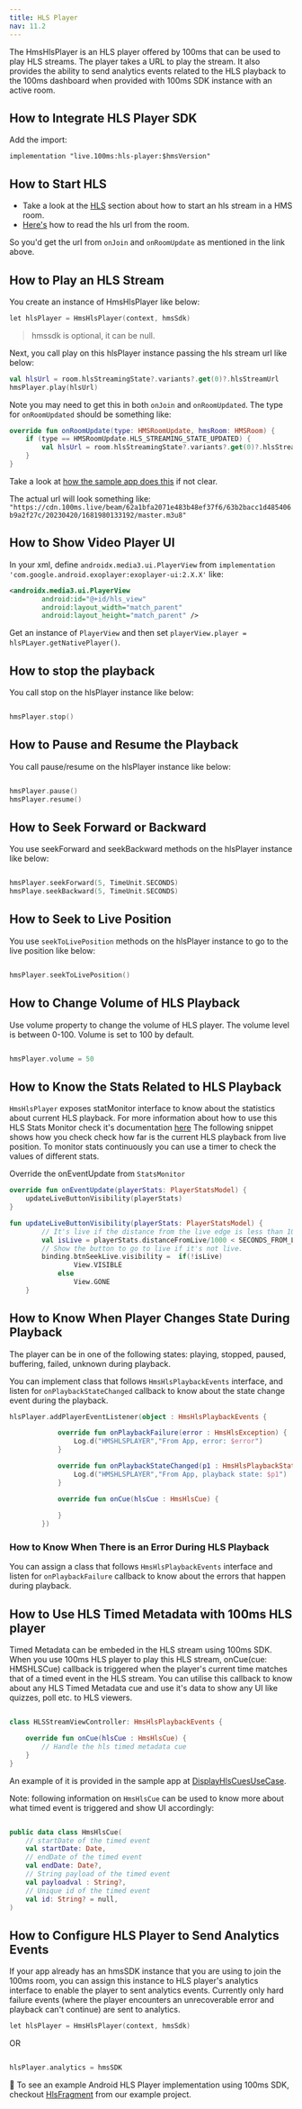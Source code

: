 ```yaml
---
title: HLS Player
nav: 11.2
---
```



The HmsHlsPlayer is an HLS player offered by 100ms that can be used to play HLS streams. The player takes a URL to play the stream. It also provides the ability to send analytics events related to the HLS playback to the 100ms dashboard when provided with 100ms SDK instance with an active room.

## How to Integrate HLS Player SDK

Add the import:
<AndroidSdkVersionShield />

`implementation "live.100ms:hls-player:$hmsVersion"`

## How to Start HLS
- Take a look at the [HLS](/hls/hls) section about how to start an hls stream in a HMS room.
- [Here's](/hls/hls#current-room-status) how to read the hls url from the room.

So you'd get the url from `onJoin` and `onRoomUpdate` as mentioned in the link above.

## How to Play an HLS Stream

You create an instance of HmsHlsPlayer like below:

```kotlin
let hlsPlayer = HmsHlsPlayer(context, hmsSdk)
```

> hmssdk is optional, it can be null.

Next, you call play on this hlsPlayer instance passing the hls stream url like below:

```kotlin
val hlsUrl = room.hlsStreamingState?.variants?.get(0)?.hlsStreamUrl
hmsPlayer.play(hlsUrl)
```
Note you may need to get this in both `onJoin` and `onRoomUpdated`. The type for `onRoomUpdated` should be something like:

```kotlin
override fun onRoomUpdate(type: HMSRoomUpdate, hmsRoom: HMSRoom) {
    if (type == HMSRoomUpdate.HLS_STREAMING_STATE_UPDATED) {
        val hlsUrl = room.hlsStreamingState?.variants?.get(0)?.hlsStreamUrl
    }
}
```

Take a look at [how the sample app does this](https://github.com/100mslive/100ms-android/blob/94b027efc89222d33db608fcd677b22f62a79784/app/src/main/java/live/hms/app2/ui/meeting/MeetingViewModel.kt#L604) if not clear.

The actual url will look something like:
`"https://cdn.100ms.live/beam/62a1bfa2071e483b48ef37f6/63b2bacc1d485406b9a2f27c/20230420/1681980133192/master.m3u8"`

## How to Show Video Player UI

In your xml, define `androidx.media3.ui.PlayerView` from `implementation 'com.google.android.exoplayer:exoplayer-ui:2.X.X'` like:
```xml
<androidx.media3.ui.PlayerView
        android:id="@+id/hls_view"
        android:layout_width="match_parent"
        android:layout_height="match_parent" />
```
Get an instance of `PlayerView` and then set `playerView.player = hlsPLayer.getNativePlayer()`.

## How to stop the playback

You call stop on the hlsPlayer instance like below:


```kotlin

hmsPlayer.stop()

```

## How to Pause and Resume the Playback

You call pause/resume on the hlsPlayer instance like below:


```kotlin

hmsPlayer.pause()
hmsPlayer.resume()

```

## How to Seek Forward or Backward

You use seekForward and seekBackward methods on the hlsPlayer instance like below:


```kotlin

hmsPlayer.seekForward(5, TimeUnit.SECONDS)
hmsPlaye.seekBackward(5, TimeUnit.SECONDS)

```

## How to Seek to Live Position

You use `seekToLivePosition` methods on the hlsPlayer instance to go to the live position like below:


```kotlin

hmsPlayer.seekToLivePosition()

```

## How to Change Volume of HLS Playback

Use volume property to change the volume of HLS player. The volume level is between 0-100. Volume is set to 100 by default.


```kotlin

hmsPlayer.volume = 50

```


## How to Know the Stats Related to HLS Playback

`HmsHlsPlayer` exposes statMonitor interface to know about the statistics about current HLS playback. For more information about how to use this HLS Stats Monitor check it's documentation [here](/android/v2/how--to-guides/measure-network-quality-and-performance/hls-stats) The following snippet shows how you check check how far is the current HLS playback from live position. To monitor stats continuously you can use a timer to check the values of different stats.

Override the onEventUpdate from `StatsMonitor`

```kotlin
override fun onEventUpdate(playerStats: PlayerStatsModel) {
    updateLiveButtonVisibility(playerStats)
}
```

```kotlin
fun updateLiveButtonVisibility(playerStats: PlayerStatsModel) {
        // It's live if the distance from the live edge is less than 10 seconds.
        val isLive = playerStats.distanceFromLive/1000 < SECONDS_FROM_LIVE
        // Show the button to go to live if it's not live.
        binding.btnSeekLive.visibility =  if(!isLive)
                View.VISIBLE
            else
                View.GONE
    }
```

## How to Know When Player Changes State During Playback

The player can be in one of the following states: playing, stopped, paused, buffering, failed, unknown during playback.

You can implement class that follows `HmsHlsPlaybackEvents` interface, and listen for `onPlaybackStateChanged` callback to know about the state change event during the playback.


```kotlin
hlsPlayer.addPlayerEventListener(object : HmsHlsPlaybackEvents {

            override fun onPlaybackFailure(error : HmsHlsException) {
                Log.d("HMSHLSPLAYER","From App, error: $error")
            }

            override fun onPlaybackStateChanged(p1 : HmsHlsPlaybackState){
                Log.d("HMSHLSPLAYER","From App, playback state: $p1")
            }

            override fun onCue(hlsCue : HmsHlsCue) {
                
            }
        })
```


### How to Know When There is an Error During HLS Playback

You can assign a class that follows `HmsHlsPlaybackEvents` interface and listen for `onPlaybackFailure` callback to know about the errors that happen during playback.


## How to Use HLS Timed Metadata with 100ms HLS player

Timed Metadata can be embeded in the HLS stream using 100ms SDK. When you use 100ms HLS player to play this HLS stream, onCue(cue: HMSHLSCue) callback is triggered when the player's current time matches that of a timed event in the HLS stream. You can utilise this callback to know about any HLS Timed Metadata cue and use it's data to show any UI like quizzes, poll etc. to HLS viewers.

```kotlin

class HLSStreamViewController: HmsHlsPlaybackEvents {

    override fun onCue(hlsCue : HmsHlsCue) {
        // Handle the hls timed metadata cue
    }
}

```

An example of it is provided in the sample app at [DisplayHlsCuesUseCase](https://github.com/100mslive/100ms-android/blob/469e7cd005e6762e02361d24eeaad945f3b7db8a/app/src/main/java/live/hms/app2/ui/meeting/activespeaker/DisplayHlsCuesUseCase.kt#L8).

Note: following information on `HmsHlsCue` can be used to know more about what timed event is triggered and show UI accordingly:

```kotlin

public data class HmsHlsCue(
    // startDate of the timed event
    val startDate: Date,
    // endDate of the timed event
    val endDate: Date?,
    // String payload of the timed event
    val payloadval : String?,
    // Unique id of the timed event
    val id: String? = null,
)

```

## How to Configure HLS Player to Send Analytics Events

If your app already has an hmsSDK instance that you are using to join the 100ms room, you can assign this instance to HLS player's analytics interface to enable the player to sent analytics events. Currently only hard failure events (where the player encounters an unrecoverable error and playback can't continue) are sent to analytics.

```kotlin
let hlsPlayer = HmsHlsPlayer(context, hmsSdk)
```

OR

```kotlin

hlsPlayer.analytics = hmsSDK

```


👀 To see an example Android HLS Player implementation using 100ms SDK, checkout [HlsFragment](https://github.com/100mslive/100ms-android/blob/469e7cd005e6762e02361d24eeaad945f3b7db8a/app/src/main/java/live/hms/app2/ui/meeting/activespeaker/HlsFragment.kt#L40) from our example project.
